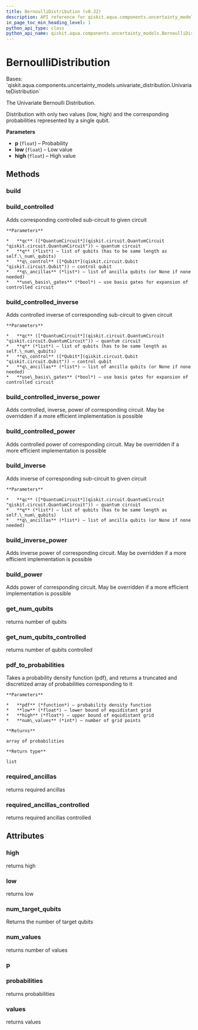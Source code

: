 ```yaml
---
title: BernoulliDistribution (v0.32)
description: API reference for qiskit.aqua.components.uncertainty_models.BernoulliDistribution in qiskit v0.32
in_page_toc_min_heading_level: 1
python_api_type: class
python_api_name: qiskit.aqua.components.uncertainty_models.BernoulliDistribution
---
```


# BernoulliDistribution

<Class id="qiskit.aqua.components.uncertainty_models.BernoulliDistribution" isDedicatedPage={true} github="https://github.com/qiskit-community/qiskit-aqua/tree/stable/0.9/qiskit/aqua/components/uncertainty_models/bernoulli_distribution.py" signature="BernoulliDistribution(p, low=0, high=1)" modifiers="class">
  Bases: `qiskit.aqua.components.uncertainty_models.univariate_distribution.UnivariateDistribution`

  The Univariate Bernoulli Distribution.

  Distribution with only two values (low, high) and the corresponding probabilities represented by a single qubit.

  **Parameters**

  *   **p** (`float`) – Probability
  *   **low** (`float`) – Low value
  *   **high** (`float`) – High value

  ## Methods

  <span id="qiskit-aqua-components-uncertainty-models-bernoullidistribution-build" />

  ### build

  <Function id="qiskit.aqua.components.uncertainty_models.BernoulliDistribution.build" signature="BernoulliDistribution.build(qc, q, q_ancillas=None, params=None)" />

  <span id="qiskit-aqua-components-uncertainty-models-bernoullidistribution-build-controlled" />

  ### build\_controlled

  <Function id="qiskit.aqua.components.uncertainty_models.BernoulliDistribution.build_controlled" signature="BernoulliDistribution.build_controlled(qc, q, q_control, q_ancillas=None, use_basis_gates=True)">
    Adds corresponding controlled sub-circuit to given circuit

    **Parameters**

    *   **qc** ([*QuantumCircuit*](qiskit.circuit.QuantumCircuit "qiskit.circuit.QuantumCircuit")) – quantum circuit
    *   **q** (*list*) – list of qubits (has to be same length as self.\_num\_qubits)
    *   **q\_control** ([*Qubit*](qiskit.circuit.Qubit "qiskit.circuit.Qubit")) – control qubit
    *   **q\_ancillas** (*list*) – list of ancilla qubits (or None if none needed)
    *   **use\_basis\_gates** (*bool*) – use basis gates for expansion of controlled circuit
  </Function>

  <span id="qiskit-aqua-components-uncertainty-models-bernoullidistribution-build-controlled-inverse" />

  ### build\_controlled\_inverse

  <Function id="qiskit.aqua.components.uncertainty_models.BernoulliDistribution.build_controlled_inverse" signature="BernoulliDistribution.build_controlled_inverse(qc, q, q_control, q_ancillas=None, use_basis_gates=True)">
    Adds controlled inverse of corresponding sub-circuit to given circuit

    **Parameters**

    *   **qc** ([*QuantumCircuit*](qiskit.circuit.QuantumCircuit "qiskit.circuit.QuantumCircuit")) – quantum circuit
    *   **q** (*list*) – list of qubits (has to be same length as self.\_num\_qubits)
    *   **q\_control** ([*Qubit*](qiskit.circuit.Qubit "qiskit.circuit.Qubit")) – control qubit
    *   **q\_ancillas** (*list*) – list of ancilla qubits (or None if none needed)
    *   **use\_basis\_gates** (*bool*) – use basis gates for expansion of controlled circuit
  </Function>

  <span id="qiskit-aqua-components-uncertainty-models-bernoullidistribution-build-controlled-inverse-power" />

  ### build\_controlled\_inverse\_power

  <Function id="qiskit.aqua.components.uncertainty_models.BernoulliDistribution.build_controlled_inverse_power" signature="BernoulliDistribution.build_controlled_inverse_power(qc, q, q_control, power, q_ancillas=None, use_basis_gates=True)">
    Adds controlled, inverse, power of corresponding circuit. May be overridden if a more efficient implementation is possible
  </Function>

  <span id="qiskit-aqua-components-uncertainty-models-bernoullidistribution-build-controlled-power" />

  ### build\_controlled\_power

  <Function id="qiskit.aqua.components.uncertainty_models.BernoulliDistribution.build_controlled_power" signature="BernoulliDistribution.build_controlled_power(qc, q, q_control, power, q_ancillas=None, use_basis_gates=True)">
    Adds controlled power of corresponding circuit. May be overridden if a more efficient implementation is possible
  </Function>

  <span id="qiskit-aqua-components-uncertainty-models-bernoullidistribution-build-inverse" />

  ### build\_inverse

  <Function id="qiskit.aqua.components.uncertainty_models.BernoulliDistribution.build_inverse" signature="BernoulliDistribution.build_inverse(qc, q, q_ancillas=None)">
    Adds inverse of corresponding sub-circuit to given circuit

    **Parameters**

    *   **qc** ([*QuantumCircuit*](qiskit.circuit.QuantumCircuit "qiskit.circuit.QuantumCircuit")) – quantum circuit
    *   **q** (*list*) – list of qubits (has to be same length as self.\_num\_qubits)
    *   **q\_ancillas** (*list*) – list of ancilla qubits (or None if none needed)
  </Function>

  <span id="qiskit-aqua-components-uncertainty-models-bernoullidistribution-build-inverse-power" />

  ### build\_inverse\_power

  <Function id="qiskit.aqua.components.uncertainty_models.BernoulliDistribution.build_inverse_power" signature="BernoulliDistribution.build_inverse_power(qc, q, power, q_ancillas=None)">
    Adds inverse power of corresponding circuit. May be overridden if a more efficient implementation is possible
  </Function>

  <span id="qiskit-aqua-components-uncertainty-models-bernoullidistribution-build-power" />

  ### build\_power

  <Function id="qiskit.aqua.components.uncertainty_models.BernoulliDistribution.build_power" signature="BernoulliDistribution.build_power(qc, q, power, q_ancillas=None)">
    Adds power of corresponding circuit. May be overridden if a more efficient implementation is possible
  </Function>

  <span id="qiskit-aqua-components-uncertainty-models-bernoullidistribution-get-num-qubits" />

  ### get\_num\_qubits

  <Function id="qiskit.aqua.components.uncertainty_models.BernoulliDistribution.get_num_qubits" signature="BernoulliDistribution.get_num_qubits()">
    returns number of qubits
  </Function>

  <span id="qiskit-aqua-components-uncertainty-models-bernoullidistribution-get-num-qubits-controlled" />

  ### get\_num\_qubits\_controlled

  <Function id="qiskit.aqua.components.uncertainty_models.BernoulliDistribution.get_num_qubits_controlled" signature="BernoulliDistribution.get_num_qubits_controlled()">
    returns number of qubits controlled
  </Function>

  <span id="qiskit-aqua-components-uncertainty-models-bernoullidistribution-pdf-to-probabilities" />

  ### pdf\_to\_probabilities

  <Function id="qiskit.aqua.components.uncertainty_models.BernoulliDistribution.pdf_to_probabilities" signature="BernoulliDistribution.pdf_to_probabilities(pdf, low, high, num_values)" modifiers="static">
    Takes a probability density function (pdf), and returns a truncated and discretized array of probabilities corresponding to it

    **Parameters**

    *   **pdf** (*function*) – probability density function
    *   **low** (*float*) – lower bound of equidistant grid
    *   **high** (*float*) – upper bound of equidistant grid
    *   **num\_values** (*int*) – number of grid points

    **Returns**

    array of probabilities

    **Return type**

    list
  </Function>

  <span id="qiskit-aqua-components-uncertainty-models-bernoullidistribution-required-ancillas" />

  ### required\_ancillas

  <Function id="qiskit.aqua.components.uncertainty_models.BernoulliDistribution.required_ancillas" signature="BernoulliDistribution.required_ancillas()">
    returns required ancillas
  </Function>

  <span id="qiskit-aqua-components-uncertainty-models-bernoullidistribution-required-ancillas-controlled" />

  ### required\_ancillas\_controlled

  <Function id="qiskit.aqua.components.uncertainty_models.BernoulliDistribution.required_ancillas_controlled" signature="BernoulliDistribution.required_ancillas_controlled()">
    returns required ancillas controlled
  </Function>

  ## Attributes

  ### high

  <Attribute id="qiskit.aqua.components.uncertainty_models.BernoulliDistribution.high">
    returns high
  </Attribute>

  ### low

  <Attribute id="qiskit.aqua.components.uncertainty_models.BernoulliDistribution.low">
    returns low
  </Attribute>

  ### num\_target\_qubits

  <Attribute id="qiskit.aqua.components.uncertainty_models.BernoulliDistribution.num_target_qubits">
    Returns the number of target qubits
  </Attribute>

  ### num\_values

  <Attribute id="qiskit.aqua.components.uncertainty_models.BernoulliDistribution.num_values">
    returns number of values
  </Attribute>

  ### p

  <Attribute id="qiskit.aqua.components.uncertainty_models.BernoulliDistribution.p" />

  ### probabilities

  <Attribute id="qiskit.aqua.components.uncertainty_models.BernoulliDistribution.probabilities">
    returns probabilities
  </Attribute>

  ### values

  <Attribute id="qiskit.aqua.components.uncertainty_models.BernoulliDistribution.values">
    returns values
  </Attribute>
</Class>

